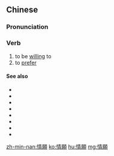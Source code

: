{{also|情愿}}
==Chinese==
{{zh-forms|s=情愿}}

===Pronunciation===
{{zh-pron
|m=qíngyuàn
|c=cing4 jyun6-2
|h=pfs=chhìn-ngien
|mn=chêng-goān
|cat=v
}}

===Verb===
{{zh-verb}}

# to be [[willing]] to
# to [[prefer]]

====See also====
* {{zh-l|甘心}}
* {{zh-l|甘願}}
* {{zh-l|樂意}}
* {{zh-l|樂於}}
* {{zh-l|寧可}}
* {{zh-l|心甘}}
* {{zh-l|心甘情願}}
* {{zh-l|願意}}

[[zh-min-nan:情願]]
[[ko:情願]]
[[hu:情願]]
[[mg:情願]]